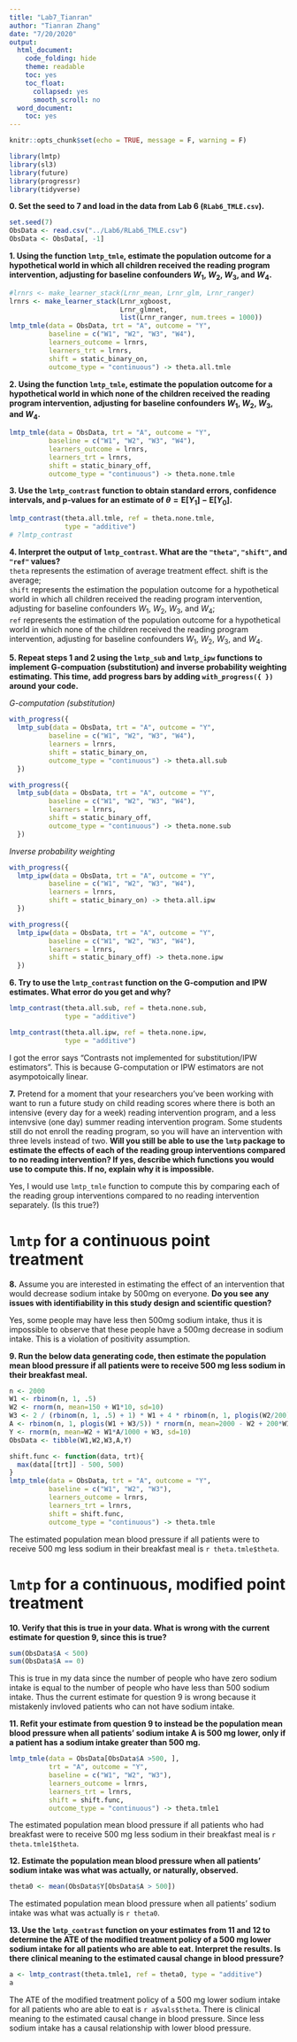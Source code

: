 ```yaml
---
title: "Lab7_Tianran"
author: "Tianran Zhang"
date: "7/20/2020"
output:
  html_document:
    code_folding: hide
    theme: readable
    toc: yes
    toc_float:
      collapsed: yes
      smooth_scroll: no
  word_document:
    toc: yes
---
```


```r
knitr::opts_chunk$set(echo = TRUE, message = F, warning = F)

library(lmtp)
library(sl3)
library(future)
library(progressr)
library(tidyverse)
```

**0. Set the seed to 7 and load in the data from Lab 6 (`RLab6_TMLE.csv`).** 
```r
set.seed(7)
ObsData <- read.csv("../Lab6/RLab6_TMLE.csv")
ObsData <- ObsData[, -1]
```

**1. Using the function `lmtp_tmle`, estimate the population outcome for a hypothetical world in which all children received the reading program intervention, adjusting for baseline confounders $W_1$, $W_2$, $W_3$, and $W_4$.** 

```r
#lrnrs <- make_learner_stack(Lrnr_mean, Lrnr_glm, Lrnr_ranger)
lrnrs <- make_learner_stack(Lrnr_xgboost, 
                            Lrnr_glmnet, 
                            list(Lrnr_ranger, num.trees = 1000))
lmtp_tmle(data = ObsData, trt = "A", outcome = "Y", 
          baseline = c("W1", "W2", "W3", "W4"), 
          learners_outcome = lrnrs,
          learners_trt = lrnrs,
          shift = static_binary_on,
          outcome_type = "continuous") -> theta.all.tmle
```

**2. Using the function `lmtp_tmle`, estimate the population outcome for a hypothetical world in which none of the children received the reading program intervention, adjusting for baseline confounders $W_1$, $W_2$, $W_3$, and $W_4$.**

```r
lmtp_tmle(data = ObsData, trt = "A", outcome = "Y", 
          baseline = c("W1", "W2", "W3", "W4"), 
          learners_outcome = lrnrs,
          learners_trt = lrnrs,
          shift = static_binary_off,
          outcome_type = "continuous") -> theta.none.tmle
```

**3. Use the `lmtp_contrast` function to obtain standard errors, confidence intervals, and p-values for an estimate of $\theta = \mathrm{E}[Y_1] - \mathrm{E}[Y_0]$.**

```r
lmtp_contrast(theta.all.tmle, ref = theta.none.tmle, 
              type = "additive")
# ?lmtp_contrast
```

**4. Interpret the output of `lmtp_contrast`. What are the `"theta"`, `"shift"`, and `"ref"` values?**    
`theta` represents the estimation of average treatment effect. shift is the average;    
`shift` represents the estimation the population outcome for a hypothetical world in which all children received the reading program intervention, adjusting for baseline confounders $W_1$, $W_2$, $W_3$, and $W_4$;   
`ref` represents the estimation of the population outcome for a hypothetical world in which none of the children received the reading program intervention, adjusting for baseline confounders $W_1$, $W_2$, $W_3$, and $W_4$.  

**5. Repeat steps 1 and 2 using the `lmtp_sub` and `lmtp_ipw` functions to implement G-compuation (substitution) and inverse probability weighting estimating. This time, add progress bars by adding `with_progress({ })` around your code.**     

*G-computation (substitution)*
```r
with_progress({
  lmtp_sub(data = ObsData, trt = "A", outcome = "Y", 
          baseline = c("W1", "W2", "W3", "W4"), 
          learners = lrnrs,
          shift = static_binary_on,
          outcome_type = "continuous") -> theta.all.sub
  })

with_progress({
  lmtp_sub(data = ObsData, trt = "A", outcome = "Y", 
          baseline = c("W1", "W2", "W3", "W4"), 
          learners = lrnrs,
          shift = static_binary_off,
          outcome_type = "continuous") -> theta.none.sub
  })

```

*Inverse probability weighting*
```r
with_progress({
  lmtp_ipw(data = ObsData, trt = "A", outcome = "Y", 
          baseline = c("W1", "W2", "W3", "W4"), 
          learners = lrnrs,
          shift = static_binary_on) -> theta.all.ipw
  })

with_progress({
  lmtp_ipw(data = ObsData, trt = "A", outcome = "Y", 
          baseline = c("W1", "W2", "W3", "W4"), 
          learners = lrnrs,
          shift = static_binary_off) -> theta.none.ipw
  })

``` 

**6. Try to use the `lmtp_contrast` function on the G-compution and IPW estimates. What error do you get and why?**
```r
lmtp_contrast(theta.all.sub, ref = theta.none.sub, 
              type = "additive")

lmtp_contrast(theta.all.ipw, ref = theta.none.ipw, 
              type = "additive")
```

I got the error says "Contrasts not implemented for substitution/IPW estimators". This is because G-computation or IPW estimators are not asympotoically linear.   

**7.** Pretend for a moment that your researchers you've been working with want to run a future study on child reading scores where there is both an intensive (every day for a week) reading intervention program, and a less intenvsive (one day) summer reading intervention program. Some students still do not enroll the reading program, so you will have an intervention with three levels instead of two. **Will you still be able to use the `lmtp` package to estimate the effects of each of the reading group interventions compared to no reading intervention? If yes, describe which functions you would use to compute this. If no, explain why it is impossible.**    

Yes, I would use `lmtp_tmle` function to compute this by comparing each of the reading group interventions compared to no reading intervention separately. (Is this true?)    


# `lmtp` for a continuous point treatment

**8.** Assume you are interested in estimating the effect of an intervention that would decrease sodium intake by 500mg on everyone. **Do you see any issues with identifiability in this study design and scientific question?**      

Yes, some people may have less then 500mg sodium intake, thus it is impossible to observe that these people have a 500mg decrease in sodium intake. This is a violation of positivity assumption.        

**9. Run the below data generating code, then estimate the population mean blood pressure if all patients were to receive 500 mg less sodium in their breakfast meal.**

```r
n <- 2000
W1 <- rbinom(n, 1, .5)
W2 <- rnorm(n, mean=150 + W1*10, sd=10)
W3 <- 2 / (rbinom(n, 1, .5) + 1) * W1 + 4 * rbinom(n, 1, plogis(W2/200)) +  2 / (rbinom(n, 1, .5) + 1) * rbinom(n, 1, plogis(W2/100)) * (W1 + 1)
A <- rbinom(n, 1, plogis(W1 + W3/5)) * rnorm(n, mean=2000 - W2 + 200*W1, sd=200)
Y <- rnorm(n, mean=W2 + W1*A/1000 + W3, sd=10)
ObsData <- tibble(W1,W2,W3,A,Y)
```

```r
shift.func <- function(data, trt){
  max(data[[trt]] - 500, 500)
}
lmtp_tmle(data = ObsData, trt = "A", outcome = "Y", 
          baseline = c("W1", "W2", "W3"), 
          learners_outcome = lrnrs,
          learners_trt = lrnrs,
          shift = shift.func,
          outcome_type = "continuous") -> theta.tmle

```

The estimated population mean blood pressure if all patients were to receive 500 mg less sodium in their breakfast meal is `r theta.tmle$theta`.   


# `lmtp` for a continuous, modified point treatment

**10. Verify that this is true in your data. What is wrong with the current estimate for question 9, since this is true?**
```r
sum(ObsData$A < 500)
sum(ObsData$A == 0)
```

This is true in my data since the number of people who have zero sodium intake is equal to the number of people who have less than 500 sodium intake. Thus the current estimate for question 9 is wrong because it mistakenly invloved patients who can not have sodium intake.    

**11. Refit your estimate from question 9 to instead be the population mean blood pressure when all patients’ sodium intake A is 500 mg lower, only if a patient has a sodium intake greater than 500 mg.**

```r
lmtp_tmle(data = ObsData[ObsData$A >500, ], 
          trt = "A", outcome = "Y", 
          baseline = c("W1", "W2", "W3"), 
          learners_outcome = lrnrs,
          learners_trt = lrnrs,
          shift = shift.func,
          outcome_type = "continuous") -> theta.tmle1

```
The estimated population mean blood pressure if all patients who had breakfast were to receive 500 mg less sodium in their breakfast meal is `r theta.tmle1$theta`.

**12. Estimate the population mean blood pressure when all patients' sodium intake was what was actually, or naturally, observed.**   
```r
theta0 <- mean(ObsData$Y[ObsData$A > 500])
```  
The estimated population mean blood pressure when all patients' sodium intake was what was actually is `r theta0`.  

**13. Use the `lmtp_contrast` function on your estimates from 11 and 12 to determine the ATE of the modified treatment policy of a 500 mg lower sodium intake for all patients who are able to eat. Interpret the results. Is there clinical meaning to the estimated causal change in blood pressure?**


```r
a <- lmtp_contrast(theta.tmle1, ref = theta0, type = "additive")
a
```

The ATE of the modified treatment policy of a 500 mg lower sodium intake for all patients who are able to eat is `r a$vals$theta`. There is clinical meaning to the estimated causal change in blood pressure. Since less sodium intake has a causal relationship with lower blood pressure.    


